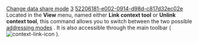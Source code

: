 [[Property:title|Change data share mode]]
[[Property:weight|3]]
[[Property:uuid|52206181-e002-0914-d98d-c817d32ec02e]]
Located in the '''View''' menu, named either '''Link context tool''' or '''Unlink context tool''', this command allows you to switch between the two possible [[Address bars: Introduction|addressing modes]] . It is also accessible through the main toolbar (  [[Image:context-link-icon]] ). 

{{note|This command only applies to the development window where it is invoked, and this setting is not automatically saved when exiting EiffelStudio. }}

{{seealso|<br/>
[[Development Window Preferences|Change the default data sharing]]  <br/>
}}




